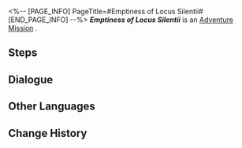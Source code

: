 <%-- [PAGE_INFO]
PageTitle=#Emptiness of Locus Silentii#
[END_PAGE_INFO] --%>
{{Stub|Dialogue.}}
{{Mission Infobox
|id            = 2000107
|title         = 
|image         = <!--Mission Emptiness of Locus Silentii.png-->
|type          = Adventure
|event_name    = 
|chapter       = 
|requirements  = [[Adventure Mission]] ''[[Emptiness of Locus Silentii]]'' completed
|summary       = <!--official mission summary from Fate's Atlas-->
|characters    = Trailblazer
|startLocation = [[<!--starting world-->]] - [[<!--starting area-->]]
|world         = <!--starting world-->
|area          = <!--starting area-->
|prev          = 
|next          = 
|exp           = 
|credits       = 5000
|stellarJade   = 
|other         = {{Card List|Adventure Log*2; Hertareum*50}}
}}
'''''Emptiness of Locus Silentii''''' is an [[Adventure Mission]]<!--in [world]-->.

==Steps==


<!--
==Gameplay Notes==

--><!--
==Trial Character==

-->
==Dialogue==
{{Stub Dialogue}}


==Other Languages==
{{Other Languages
|en   = Emptiness of Locus Silentii
|zhs  = 宓堂空境
|zht  = 宓堂空境
|ja   = 伏堂空境
|ko   = 고요한 빈 공간
|es   = Vacuidad serena
|fr   = Le vide de Locus Silentii
|ru   = Пустота Локуса Силенти
|th   = ดินแดนที่เงียบสงัด
|vi   = Không Gian Cõi Lặng
|de   = Leere des Locus Silentii
|id   = Kekosongan Locus Silentii
|pt   = Vazio de Locus Silentii
}}

==Change History==
{{Change History|1.0}}
